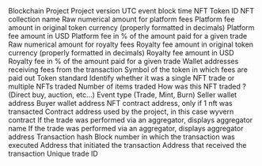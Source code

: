 <ParamField path="blockchain">
Blockchain
</ParamField>
<ParamField path="project">
Project
</ParamField>
<ParamField path="version">
Project version
</ParamField>
<ParamField path="block_time">
UTC event block time
</ParamField>
<ParamField path="token_id">
NFT Token ID
</ParamField>
<ParamField path="collection">
NFT collection name
</ParamField>
<ParamField path="platform_fee_amount_raw">
Raw numerical amount for platform fees
</ParamField>
<ParamField path="platform_fee_amount">
Platform fee amount in original token currency (properly formatted in decimals)
</ParamField>
<ParamField path="platform_fee_amount_usd">
Platform fee amount in USD
</ParamField>
<ParamField path="platform_fee_percentage">
Platform fee in % of the amount paid for a given trade
</ParamField>
<ParamField path="royalty_fee_amount_raw">
Raw numerical amount for royalty fees
</ParamField>
<ParamField path="royalty_fee_amount">
Royalty fee amount in original token currency (properly formatted in decimals)
</ParamField>
<ParamField path="royalty_fee_amount_usd">
Royalty fee amount in USD
</ParamField>
<ParamField path="royalty_fee_percentage">
Royalty fee in % of the amount paid for a given trade
</ParamField>
<ParamField path="royalty_fee_receive_address">
Wallet addresses receiving fees from the transaction
</ParamField>
<ParamField path="royalty_fee_currency_symbol">
Symbol of the token in which fees are paid out
</ParamField>
<ParamField path="token_standard">
Token standard
</ParamField>
<ParamField path="trade_type">
Identify whether it was a single NFT trade or multiple NFTs traded
</ParamField>
<ParamField path="number_of_items">
Number of items traded
</ParamField>
<ParamField path="trade_category">
How was this NFT traded ? (Direct buy, auction, etc...)
</ParamField>
<ParamField path="evt_type">
Event type (Trade, Mint, Burn)
</ParamField>
<ParamField path="seller">
Seller wallet address
</ParamField>
<ParamField path="buyer">
Buyer wallet address
</ParamField>
<ParamField path="nft_contract_address">
NFT contract address, only if 1 nft was transacted
</ParamField>
<ParamField path="project_contract_address">
Contract address used by the project, in this case wyvern contract
</ParamField>
<ParamField path="aggregator_name">
If the trade was performed via an aggregator, displays aggregator name
</ParamField>
<ParamField path="aggregator_address">
If the trade was performed via an aggregator, displays aggregator address
</ParamField>
<ParamField path="tx_hash">
Transaction hash
</ParamField>
<ParamField path="block_number">
Block number in which the transaction was executed 
</ParamField>
<ParamField path="tx_from">
Address that initiated the transaction
</ParamField>
<ParamField path="tx_to">
Address that received the transaction
</ParamField>
<ParamField path="unique_trade_id">
Unique trade ID
</ParamField>
